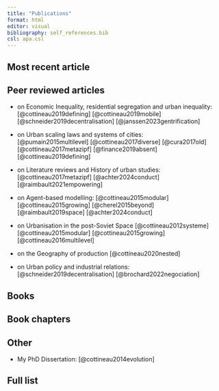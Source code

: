 ```yaml
---
title: "Publications"
format: html
editor: visual
bibliography: self_references.bib 
csl: apa.csl
---
```


## Most recent article


## Peer reviewed articles

- on Economic Inequality, residential segregation and urban inequality:  [@cottineau2019defining] 
[@cottineau2019mobile]
[@schneider2019decentralisation]
[@janssen2023gentrification]
- on Urban scaling laws and systems of cities:  
[@pumain2015multilevel]
[@cottineau2017diverse]
[@cura2017old]
[@cottineau2017metazipf]
[@finance2019absent]
 [@cottineau2019defining]

- on Literature reviews and History of urban studies: [@cottineau2017metazipf] 
[@achter2024conduct]
[@raimbault2021empowering]
- on Agent-based modelling: [@cottineau2015modular] [@cottineau2015growing]
[@cherel2015beyond] [@raimbault2019space] [@achter2024conduct]
- on Urbanisation in the post-Soviet Space
[@cottineau2012systeme] [@cottineau2015modular] 
[@cottineau2015growing]
[@cottineau2016multilevel]
- on the Geography of production
[@cottineau2020nested]
- on Urban policy and industrial relations:
[@schneider2019decentralisation]
[@brochard2022negociation]

## Books


## Book chapters



## Other

- My PhD Dissertation: [@cottineau2014evolution]

## Full list

::: {#refs}
:::

